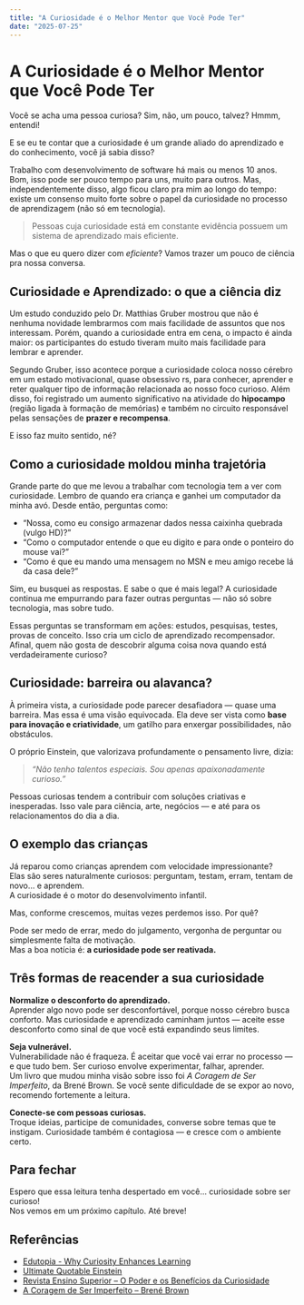 ```yaml
---
title: "A Curiosidade é o Melhor Mentor que Você Pode Ter"
date: "2025-07-25"
---
```


# A Curiosidade é o Melhor Mentor que Você Pode Ter

Você se acha uma pessoa curiosa? Sim, não, um pouco, talvez? Hmmm, entendi!

E se eu te contar que a curiosidade é um grande aliado do aprendizado e do conhecimento, você já sabia disso?

Trabalho com desenvolvimento de software há mais ou menos 10 anos. Bom, isso pode ser pouco tempo para uns, muito para outros. Mas, independentemente disso, algo ficou claro pra mim ao longo do tempo: existe um consenso muito forte sobre o papel da curiosidade no processo de aprendizagem (não só em tecnologia).

> Pessoas cuja curiosidade está em constante evidência possuem um sistema de aprendizado mais eficiente.

Mas o que eu quero dizer com _eficiente_? Vamos trazer um pouco de ciência pra nossa conversa.

## Curiosidade e Aprendizado: o que a ciência diz

Um estudo conduzido pelo Dr. Matthias Gruber mostrou que não é nenhuma novidade lembrarmos com mais facilidade de assuntos que nos interessam. Porém, quando a curiosidade entra em cena, o impacto é ainda maior: os participantes do estudo tiveram muito mais facilidade para lembrar e aprender.

Segundo Gruber, isso acontece porque a curiosidade coloca nosso cérebro em um estado motivacional, quase obsessivo rs, para conhecer, aprender e reter qualquer tipo de informação relacionada ao nosso foco curioso. Além disso, foi registrado um aumento significativo na atividade do **hipocampo** (região ligada à formação de memórias) e também no circuito responsável pelas sensações de **prazer e recompensa**.

E isso faz muito sentido, né?

## Como a curiosidade moldou minha trajetória

Grande parte do que me levou a trabalhar com tecnologia tem a ver com curiosidade. Lembro de quando era criança e ganhei um computador da minha avó. Desde então, perguntas como:

- “Nossa, como eu consigo armazenar dados nessa caixinha quebrada (vulgo HD)?”
- “Como o computador entende o que eu digito e para onde o ponteiro do mouse vai?”
- “Como é que eu mando uma mensagem no MSN e meu amigo recebe lá da casa dele?”

Sim, eu busquei as respostas. E sabe o que é mais legal? A curiosidade continua me empurrando para fazer outras perguntas — não só sobre tecnologia, mas sobre tudo.

Essas perguntas se transformam em ações: estudos, pesquisas, testes, provas de conceito. Isso cria um ciclo de aprendizado recompensador. Afinal, quem não gosta de descobrir alguma coisa nova quando está verdadeiramente curioso?

## Curiosidade: barreira ou alavanca?

À primeira vista, a curiosidade pode parecer desafiadora — quase uma barreira. Mas essa é uma visão equivocada. Ela deve ser vista como **base para inovação e criatividade**, um gatilho para enxergar possibilidades, não obstáculos.

O próprio Einstein, que valorizava profundamente o pensamento livre, dizia:

> _“Não tenho talentos especiais. Sou apenas apaixonadamente curioso.”_

Pessoas curiosas tendem a contribuir com soluções criativas e inesperadas. Isso vale para ciência, arte, negócios — e até para os relacionamentos do dia a dia.

## O exemplo das crianças

Já reparou como crianças aprendem com velocidade impressionante?  
Elas são seres naturalmente curiosos: perguntam, testam, erram, tentam de novo… e aprendem.  
A curiosidade é o motor do desenvolvimento infantil.

Mas, conforme crescemos, muitas vezes perdemos isso. Por quê?

Pode ser medo de errar, medo do julgamento, vergonha de perguntar ou simplesmente falta de motivação.  
Mas a boa notícia é: **a curiosidade pode ser reativada.**

## Três formas de reacender a sua curiosidade

**Normalize o desconforto do aprendizado.**  
 Aprender algo novo pode ser desconfortável, porque nosso cérebro busca conforto. Mas curiosidade e aprendizado caminham juntos — aceite esse desconforto como sinal de que você está expandindo seus limites.

**Seja vulnerável.**  
 Vulnerabilidade não é fraqueza. É aceitar que você vai errar no processo — e que tudo bem. Ser curioso envolve experimentar, falhar, aprender.  
 Um livro que mudou minha visão sobre isso foi _A Coragem de Ser Imperfeito_, da Brené Brown. Se você sente dificuldade de se expor ao novo, recomendo fortemente a leitura.

**Conecte-se com pessoas curiosas.**  
 Troque ideias, participe de comunidades, converse sobre temas que te instigam. Curiosidade também é contagiosa — e cresce com o ambiente certo.

## Para fechar

Espero que essa leitura tenha despertado em você… curiosidade sobre ser curioso!  
Nos vemos em um próximo capítulo. Até breve!

## Referências

- [Edutopia - Why Curiosity Enhances Learning](https://www.edutopia.org/blog/why-curiosity-enhances-learning-marianne-stenger)
- [Ultimate Quotable Einstein](https://www.amazon.com.br/Ultimate-Quotable-Einstein-Albert/dp/0691138176)
- [Revista Ensino Superior – O Poder e os Benefícios da Curiosidade](https://revistaensinosuperior.com.br/2024/03/26/o-poder-e-os-beneficios-da-curiosidade/)
- [A Coragem de Ser Imperfeito – Brené Brown](https://www.amazon.com.br/coragem-ser-imperfeito-Bren%C3%A9-Brown/dp/8543104335)

